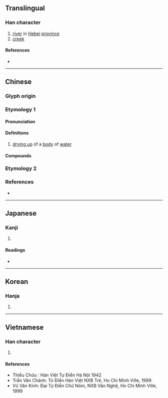 {{character info/new}}
==Translingual==

===Han character===
{{Han char|rn=85|rad=水|as=07|sn=10|four=|canj=EOYT|ids=⿰氵位}}

# [[river]] in [[Hebei]] [[province]]
# [[creek]]

====References====
* {{Han ref|kx=0627.050|dkj=17544|dj=1029.090|hdz=31628.050|uh=6D96|ud=28054}}

----

==Chinese==

===Glyph origin===
{{Han etym}}

===Etymology 1===
{{zh-forms}}

====Pronunciation====
{{zh-pron
|m=lì
|c=lei6
|mc=y
|oc=y
|cat=n
}}

====Definitions====
{{zh-hanzi}}

# [[dry up|drying up]] of a [[body]] of [[water]] {{attention|zh|please check}}

====Compounds====
{{zh-der|涖涖}}

===Etymology 2===
{{zh-see|蒞|v}}

===References===
* {{R:twedu|N00102}}

----

==Japanese==

===Kanji===
{{ja-kanji|grade=|rs=水07}}

# {{defn|lang=ja|sort=水07}}

====Readings====
* {{ja-readings|on=[[れい]] (rei), [[らい]] (rai), [[り]] (ri)|kun=[[のぞむ]] (nozomu)}}

----

==Korean==

===Hanja===
{{ko-hanja|hangeul=[[리]]>[[이]]|eumhun=|rv=ri>i|mr=ri>i|y=li>i}}

# {{defn|lang=ko|sort=水07}}

----

==Vietnamese==

===Han character===
{{vi-hantu|[[lị]], [[lỵ]], [[rị]]|rs=水07}}

# {{defn|lang=vi|sort=水07}}

====References====
* Thiều Chửu : Hán Việt Tự Điển Hà Nội 1942
* Trần Văn Chánh: Từ Điển Hán Việt NXB Trẻ, Ho Chi Minh Ville, 1999
* Vũ Văn Kính: Đại Tự Điển Chữ Nôm, NXB Văn Nghệ, Ho Chi Minh Ville, 1999